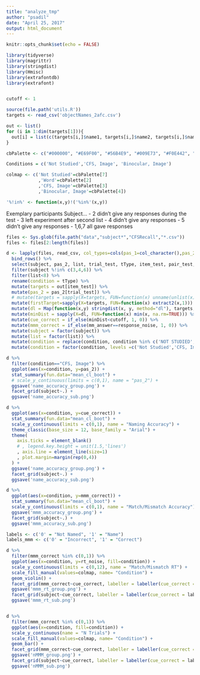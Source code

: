 ```yaml
---
title: "analyze_tmp"
author: "psadil"
date: "April 25, 2017"
output: html_document
---
```


```r
knitr::opts_chunk$set(echo = FALSE)

library(tidyverse)
library(magrittr)
library(stringdist)
library(Hmisc)
library(extrafontdb)
library(extrafont)


cutoff <- 1

source(file.path('utils.R'))
targets <- read_csv('objectNames_2afc.csv') 

out <- list()
for (i in 1:dim(targets[1])){
  out[i] = list(c(targets[i,]$name1, targets[i,]$name2, targets[i,]$name3, targets[i,]$name4, targets[i,]$name5, targets[i,]$name6, targets[i,]$name7, targets[i,]$name8, targets[i,]$name9, targets[i,]$name10))
}

cbPalette <- c("#000000", "#E69F00", "#56B4E9", "#009E73", "#F0E442", "#0072B2", "#D55E00", "#CC79A7")

Conditions = c('Not Studied','CFS, Image', 'Binocular, Image')

colmap <- c('Not Studied'=cbPalette[7]
            ,'Word'=cbPalette[2]
            ,'CFS, Image'=cbPalette[3]
            ,'Binocular, Image'=cbPalette[4])

'%!in%' <- function(x,y)!('%in%'(x,y))


```

Exemplary participants
Subject...
 - 2 didn't give any responses during the test
 - 3 left experiment after second list
 - 4 didn't give any responses
 - 5 didn't give any responses
 - 1,6,7 all gave responses





```r



files <- Sys.glob(file.path("data","subject*","CFSRecall","*.csv"))
files <- files[2:length(files)]

d <- lapply(files, read_csv, col_types=cols(pas_1=col_character(),pas_2=col_character())) %>% 
  bind_rows() %>%
  select(subject, pas_2, list, trial_test, tType, item_test, pair_test, tType_test, swap_test, mm_answer, response_cue, response_noise, rt_noise) %>%
  filter(subject %!in% c(3,4,6)) %>%
  filter(list<8) %>%
  rename(condition = tType) %>%
  mutate(targets = out[item_test]) %>%
  mutate(pas_2 = pas_2[trial_test]) %>%
  # mutate(targets = sapply(X=targets, FUN=function(x) unname(unlist(x)))) %>%
  mutate(firstTarget=sapply(X=targets, FUN=function(x) extract2(x,1))) %>%
  mutate(dl = Map(function(x,y) stringdist(x, y, method="dl"), targets, response_cue)) %>%
  mutate(minDist = sapply(X=dl, FUN=function(x) min(x, na.rm=TRUE))) %>%
  mutate(cue_correct = if_else(minDist<cutoff, 1, 0)) %>%
  mutate(mmm_correct = if_else(mm_answer==response_noise, 1, 0)) %>%
  mutate(subject = factor(subject)) %>%
  mutate(list = factor(list)) %>%
  mutate(condition = replace(condition, condition %in% c('NOT STUDIED','CFS','BINOCULAR'), c('Not Studied','CFS, Image', 'Binocular, Image'))) %>%
  mutate(condition = factor(condition, levels =c('Not Studied','CFS, Image','Binocular, Image')))


```

```r

d %>%
  filter(condition=="CFS, Image") %>%
  ggplot(aes(x=condition, y=pas_2)) +
  stat_summary(fun.data="mean_cl_boot") +
  # scale_y_continuous(limits = c(0,1), name = "pas_2") +
  ggsave('name_accuracy_group.png') +
  facet_grid(subject~.) +
  ggsave('name_accuracy_sub.png')


```


```r


d %>%
  ggplot(aes(x=condition, y=cue_correct)) +
  stat_summary(fun.data="mean_cl_boot") +
  scale_y_continuous(limits = c(0,1), name = "Naming Accuracy") +
  theme_classic(base_size = 12, base_family = "Arial") +
  theme(
    axis.ticks = element_blank()
    # , legend.key.height = unit(1.5,'lines')
    , axis.line = element_line(size=1)
    , plot.margin=margin(rep(0,4))
  ) +
  ggsave('name_accuracy_group.png') +
  facet_grid(subject~.) +
  ggsave('name_accuracy_sub.png')


```

```r

d %>%
  ggplot(aes(x=condition, y=mmm_correct)) +
  stat_summary(fun.data="mean_cl_boot") +
  scale_y_continuous(limits = c(0,1), name = "Match/Mismatch Accuracy") +
  ggsave('mmm_accuracy_group.png') +
  facet_grid(subject~.) +
  ggsave('mmm_accuracy_sub.png')

```

```r

labels <- c('0' = "Not Named", '1' = "Name")
labels_mmm <- c('0' = "Incorrect", '1' = "Correct")

d %>%
  filter(mmm_correct %in% c(0,1)) %>%
  ggplot(aes(x=condition, y=rt_noise, fill=condition)) +
  scale_y_continuous(limits = c(0,12), name = "Match/Mismatch RT") +
  scale_fill_manual(values=colmap, name= "Condition") +
  geom_violin() +
  facet_grid(mmm_correct~cue_correct, labeller = labeller(cue_correct = labels, mmm_correct=labels_mmm)) +
  ggsave('mmm_rt_group.png') +
  facet_grid(subject~cue_correct, labeller = labeller(cue_correct = labels)) +
  ggsave('mmm_rt_sub.png')


d %>%
  filter(mmm_correct %in% c(0,1)) %>%
  ggplot(aes(x=condition, fill=condition)) +
  scale_y_continuous(name = "N Trials") +
  scale_fill_manual(values=colmap, name= "Condition") +
  geom_bar() +
  facet_grid(mmm_correct~cue_correct, labeller = labeller(cue_correct = labels, mmm_correct=labels_mmm)) +
  ggsave('nMMM_group.png') +
  facet_grid(subject~cue_correct, labeller = labeller(cue_correct = labels)) +
  ggsave('nMMM_sub.png')


```
